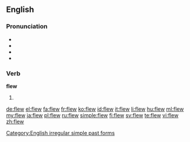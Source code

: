 ==English==

===Pronunciation===
* {{audio|en-us-flew.ogg|Audio (US)}}
* {{IPA|/fluː/}}
* {{rhymes|uː}}
* {{homophones|lang=en|flu|flue}}

===Verb===
'''flew'''

# {{en-simple past of|fly}}

[[Category:English irregular simple past forms]]

[[de:flew]]
[[el:flew]]
[[fa:flew]]
[[fr:flew]]
[[ko:flew]]
[[id:flew]]
[[it:flew]]
[[li:flew]]
[[hu:flew]]
[[ml:flew]]
[[my:flew]]
[[ja:flew]]
[[pl:flew]]
[[ru:flew]]
[[simple:flew]]
[[fi:flew]]
[[sv:flew]]
[[te:flew]]
[[vi:flew]]
[[zh:flew]]